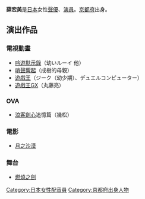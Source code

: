 {{Japanese|japanese=薛 宏美|kana=せつ ひろみ|romaji=Setsu Hiromi}}
'''薛宏美'''{{BD||4月13日|catIdx=Setsu Hiromi}}是[[日本|日本]]女性[[聲優|聲優]]、[[演員|演員]]。[[京都府|京都府]]出身。

==演出作品==
===電視動畫===
*[[吟遊默示錄|吟遊默示錄]]（幼いルーイ 他）
*[[哨聲響起|哨聲響起]]（成樹的母親）
*[[遊戲王|遊戲王]]（ジーク（幼少期）、デュエルコンピューター）
*[[遊戲王GX|遊戲王GX]]（丸藤亮）

===OVA===
*[[浪客劍心|浪客劍心]]追憶篇（幾松）

===電影===
*[[月之沙漠|月之沙漠]]

===舞台===
*[[燃燒之劍|燃燒之劍]]

{{DEFAULTSORT:Setsu Hiromi}}
[[Category:日本女性配音員|Category:日本女性配音員]]
[[Category:京都府出身人物|Category:京都府出身人物]]
{{Voice-actor-stub}}